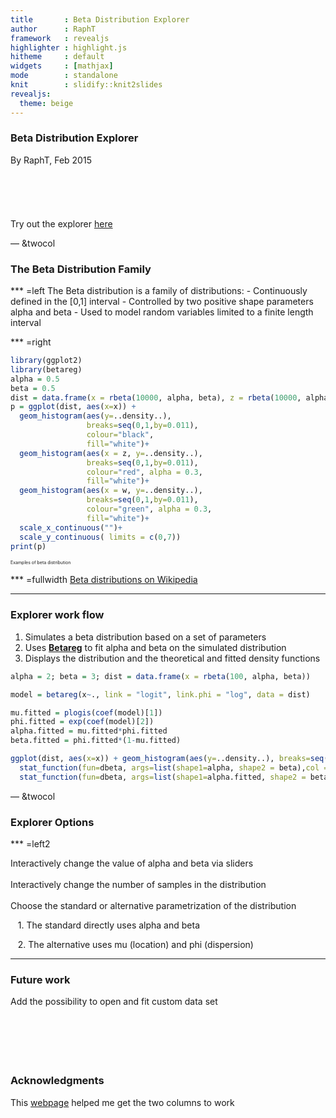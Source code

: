 ```yaml
---
title       : Beta Distribution Explorer
author      : RaphT
framework   : revealjs
highlighter : highlight.js
hitheme     : default 
widgets     : [mathjax]
mode        : standalone
knit        : slidify::knit2slides
revealjs:
  theme: beige
---
```


### Beta Distribution Explorer

By RaphT, Feb 2015
<br><br>
<br><br>
<br><br>
Try out the explorer [here](http://rapht.shinyapps.io/DataProductProject/)

--- &twocol

### The Beta Distribution Family

*** =left
The Beta distribution is a family of distributions:
- Continuously defined in the [0,1] interval
- Controlled by two positive shape parameters alpha and beta
- Used to model random variables limited to a finite length interval

*** =right
```r
library(ggplot2)
library(betareg)
alpha = 0.5
beta = 0.5
dist = data.frame(x = rbeta(10000, alpha, beta), z = rbeta(10000, alpha*20, beta*20), w = rbeta(10000, alpha*4, beta*20))
p = ggplot(dist, aes(x=x)) + 
  geom_histogram(aes(y=..density..),
                 breaks=seq(0,1,by=0.011), 
                 colour="black", 
                 fill="white")+
  geom_histogram(aes(x = z, y=..density..),
                 breaks=seq(0,1,by=0.011), 
                 colour="red", alpha = 0.3,
                 fill="white")+
  geom_histogram(aes(x = w, y=..density..),
                 breaks=seq(0,1,by=0.011), 
                 colour="green", alpha = 0.3,
                 fill="white")+
  scale_x_continuous("")+
  scale_y_continuous( limits = c(0,7))
print(p)
```

<span style="font-size:0.5em;">Examples of beta distribution</span>

*** =fullwidth
[Beta distributions on Wikipedia](http://en.wikipedia.org/wiki/Beta_distribution)

--- 

### Explorer work flow

1. Simulates a beta distribution based on a set of parameters 
2. Uses **[Betareg](http://cran.r-project.org/web/packages/betareg/vignettes/betareg.pdf)** to fit alpha and beta on the simulated distribution 
3. Displays the distribution and the theoretical and fitted density functions 

```r
alpha = 2; beta = 3; dist = data.frame(x = rbeta(100, alpha, beta))
```
```r
model = betareg(x~., link = "logit", link.phi = "log", data = dist)
```
```r
mu.fitted = plogis(coef(model)[1])
phi.fitted = exp(coef(model)[2])
alpha.fitted = mu.fitted*phi.fitted
beta.fitted = phi.fitted*(1-mu.fitted)
```
```r
ggplot(dist, aes(x=x)) + geom_histogram(aes(y=..density..), breaks=seq(0,1,by=0.011))+
  stat_function(fun=dbeta, args=list(shape1=alpha, shape2 = beta),col = "red")+
  stat_function(fun=dbeta, args=list(shape1=alpha.fitted, shape2 = beta.fitted),col = "green")
```

--- &twocol

### Explorer Options

*** =left2

Interactively change the value of alpha and beta via sliders
<br><br>
Interactively change the number of samples in the distribution
<br><br>
Choose the standard or alternative parametrization of the distribution

&nbsp;&nbsp;&nbsp;1. The standard directly uses alpha and beta

&nbsp;&nbsp;&nbsp;2. The alternative uses mu (location) and phi (dispersion)

--- 

### Future work

Add the possibility to open and fit custom data set
<br><br>
<br><br>
<br><br>

### Acknowledgments

This [webpage](http://zevross.com/blog/2014/11/19/creating-elegant-html-presentations-that-feature-r-code/) helped me get the two columns to work

